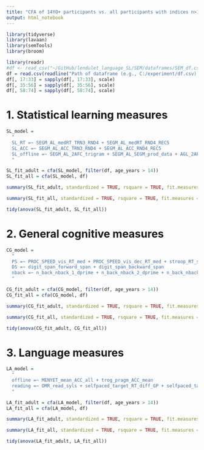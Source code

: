 ```yaml
---
title: "CFA of 14YO+ participants vs. all participants with indices n>100"
output: html_notebook
---
```


```r
library(tidyverse)
library(lavaan)
library(semTools)
library(broom)
```

```r
library(readr)
#df <- read_csv("~/GitHub/lendulet_language_SL/SEM/dataframes/SEM_df.csv")
df = read.csv(readline("Path of dataframe (e.g., C:/experiment/df.csv): "))
df[, 17:33] = sapply(df[, 17:33], scale)
df[, 35:56] = sapply(df[, 35:56], scale)
df[, 58:74] = sapply(df[, 58:74], scale)
```

# 1. Statistical learning measures

```r
SL_model =
  "
  SL_RT =~ SEGM_AL_medRT_TRN3_RND4 + SEGM_AL_medRT_RND4_REC5
  SL_ACC =~ SEGM_AL_ACC_TRN3_RND4 + SEGM_AL_ACC_RND4_REC5
  SL_offline =~ SEGM_AL_2AFC_trigram + SEGM_AL_SEGM_prod_data + AGL_2AFC_phr + AGL_2AFC_sent + AGL_prod
  "
```

```r
SL_fit_adult = cfa(SL_model, filter(df, age_years > 14))
SL_fit_all = cfa(SL_model, df)
```

```r
summary(SL_fit_adult, standardized = TRUE, rsquare = TRUE, fit.measures = TRUE)
```

```r
summary(SL_fit_all, standardized = TRUE, rsquare = TRUE, fit.measures = TRUE)
```

```r
tidy(anova(SL_fit_adult, SL_fit_all))
```

# 2. General cognitive measures

```r
CG_model =
  "
  PS =~ PROC_SPEED_vis_RT_med + PROC_SPEED_vis_dec_RT_med + stroop_RT_score + simon_RT_score
  DS =~ digit_span_forward_span + digit_span_backward_span
  nback =~ n_back_nback_1_dprime + n_back_nback_2_dprime + n_back_nback_3_dprime
  "
```

```r
CG_fit_adult = cfa(CG_model, filter(df, age_years > 14))
CG_fit_all = cfa(CG_model, df)
```

```r
summary(CG_fit_adult, standardized = TRUE, rsquare = TRUE, fit.measures = TRUE)
```

```r
summary(CG_fit_all, standardized = TRUE, rsquare = TRUE, fit.measures = TRUE)
```

```r
tidy(anova(CG_fit_adult, CG_fit_all))
```

# 3. Language measures

```r
LA_model =
  "
  offline =~ MENYET_mean_ACC_all + trog_pragm_ACC_mean
  reading =~ OMR_read_syls + selfpaced_target_RT_diff_GP + selfpaced_target_RT_diff_sertes
  "
```

```r
LA_fit_adult = cfa(LA_model, filter(df, age_years > 14))
LA_fit_all = cfa(LA_model, df)
```

```r
summary(LA_fit_adult, standardized = TRUE, rsquare = TRUE, fit.measures = TRUE)
```

```r
summary(LA_fit_all, standardized = TRUE, rsquare = TRUE, fit.measures = TRUE)
```

```r
tidy(anova(LA_fit_adult, LA_fit_all))
```
